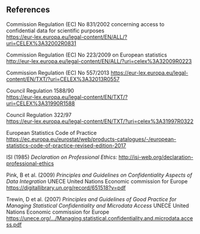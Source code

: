 ## References

Commission Regulation (EC) No 831/2002 concerning access to confidential data for scientific purposes\
[[https://eur-lex.europa.eu/legal-content/EN/ALL/?uri=CELEX%3A32002R0831]{.underline}](https://eur-lex.europa.eu/legal-content/EN/ALL/?uri=CELEX%3A32002R0831)

Commission Regulation (EC) No 223/2009 on European statistics\
[[http://eur-lex.europa.eu/legal-content/EN/ALL/?uri=celex%3A32009R0223]{.underline}](http://eur-lex.europa.eu/legal-content/EN/ALL/?uri=celex%3A32009R0223)

Commission Regulation (EC) No 557/2013\ [[https://eur-lex.europa.eu/legal-content/EN/TXT/?uri=CELEX%3A32013R0557]{.underline}](https://eur-lex.europa.eu/legal-content/EN/TXT/?uri=CELEX%3A32013R0557)

Council Regulation 1588/90\
[[https://eur-lex.europa.eu/legal-content/EN/TXT/?uri=CELEX%3A31990R1588]{.underline}](https://eur-lex.europa.eu/legal-content/EN/TXT/?uri=CELEX%3A31990R1588)

Council Regulation 322/97\
[[https://eur-lex.europa.eu/legal-content/EN/TXT/?uri=celex%3A31997R0322]{.underline}](https://eur-lex.europa.eu/legal-content/EN/TXT/?uri=celex%3A31997R0322)

European Statistics Code of Practice [[https://ec.europa.eu/eurostat/web/products-catalogues/-/european-statistics-code-of-practice-revised-edition-2017]{.underline}](https://ec.europa.eu/eurostat/web/products-catalogues/-/european-statistics-code-of-practice-revised-edition-2017)

ISI (1985) *Declaration on Professional Ethics:* [[http://isi-web.org/declaration-professional-ethics]{.underline}](http://isi-web.org/declaration-professional-ethics)

Pink, B et al. (2009) *Principles and Guidelines on Confidentiality Aspects of Data Integration* UNECE United Nations Economic commission for Europe\
[[https://digitallibrary.un.org/record/651518?v=pdf]{.underline}](https://digitallibrary.un.org/record/651518?v=pdf)

Trewin, D et al. (2007) *Principles and Guidelines of Good Practice for Managing Statistical Confidentiality and Microdata Access* UNECE United Nations Economic commission for Europe\
<!-- url too long for pdf. seems not breakable because of the points => shorten the visible url -->
[[https://unece.org/.../Managing.statistical.confidentiality.and.microdata.access.pdf]{.underline}](https://unece.org/fileadmin/DAM/stats/publications/Managing.statistical.confidentiality.and.microdata.access.pdf)


